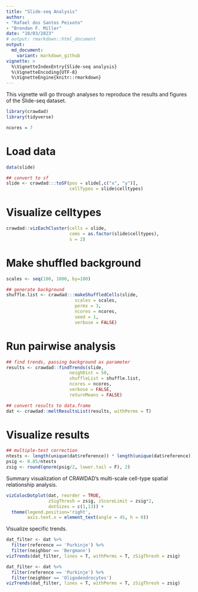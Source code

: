 ```yaml
---
title: "Slide-seq Analysis"
author: 
- "Rafael dos Santos Peixoto"
- "Brendan F. Miller"
date: "10/03/2023"
# output: rmarkdown::html_document
output:
  md_document:
    variant: markdown_github
vignette: >
  %\VignetteIndexEntry{Slide-seq analysis}
  %\VignetteEncoding{UTF-8}
  %\VignetteEngine{knitr::rmarkdown}
---
```


This vignette will go through analyses to reproduce the results and figures of the Slide-seq dataset.

```r

library(crawdad)
library(tidyverse)

```

```r

ncores = 7

```

# Load data

```r

data(slide)

## convert to sf
slide <- crawdad:::toSF(pos = slide[,c("x", "y")],
                        cellTypes = slide$celltypes)

```


# Visualize celltypes

```r

crawdad::vizEachCluster(cells = slide,
                        coms = as.factor(slide$celltypes),
                        s = 2)

```

# Make shuffled background

```r

scales <- seq(100, 1000, by=100)

```

```r

## generate background
shuffle.list <- crawdad:::makeShuffledCells(slide,
                          scales = scales,
                          perms = 3,
                          ncores = ncores,
                          seed = 1,
                          verbose = FALSE)

```


# Run pairwise analysis

```r

## find trends, passing background as parameter
results <- crawdad::findTrends(slide,
                        neighDist = 50,
                        shuffleList = shuffle.list,
                        ncores = ncores,
                        verbose = FALSE,
                        returnMeans = FALSE)

```

```r

## convert results to data.frame
dat <- crawdad::meltResultsList(results, withPerms = T)

```

# Visualize results

```r

## multiple-test correction
ntests <- length(unique(dat$reference)) * length(unique(dat$reference))
psig <- 0.05/ntests
zsig <- round(qnorm(psig/2, lower.tail = F), 2)

```

Summary visualization of CRAWDAD’s multi-scale cell-type spatial relationship analysis.

```r

vizColocDotplot(dat, reorder = TRUE, 
                zSigThresh = zsig, zScoreLimit = zsig*2,
                dotSizes = c(1,13)) +
  theme(legend.position='right',
        axis.text.x = element_text(angle = 45, h = 0))

```

Visualize specific trends.

```r

dat_filter <- dat %>% 
  filter(reference == 'Purkinje') %>% 
  filter(neighbor == 'Bergmann')
vizTrends(dat_filter, lines = T, withPerms = T, zSigThresh = zsig)

```

```r

dat_filter <- dat %>% 
  filter(reference == 'Purkinje') %>% 
  filter(neighbor == 'Oligodendrocytes')
vizTrends(dat_filter, lines = T, withPerms = T, zSigThresh = zsig)

```
